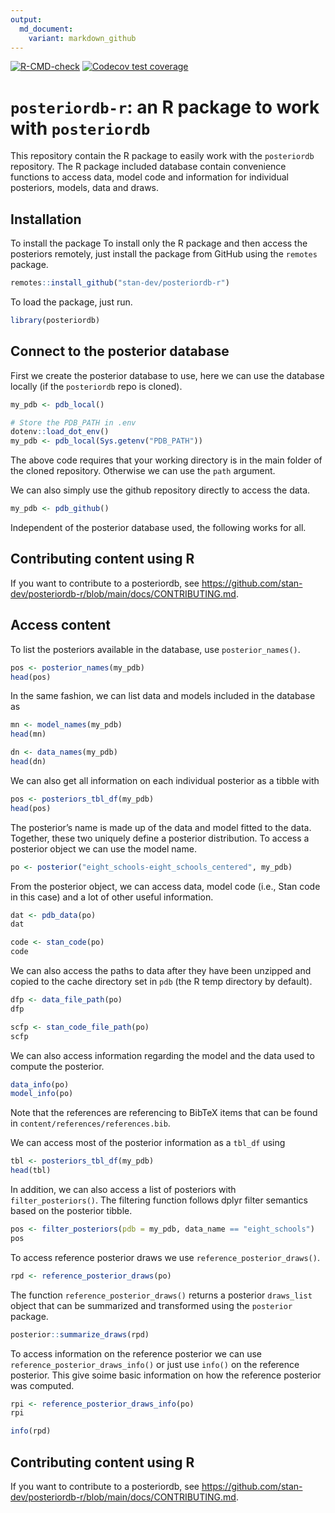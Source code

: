 ```yaml
---
output:
  md_document:
    variant: markdown_github
---
```


<!-- README.md is generated from README.Rmd. Please edit that file -->

<!-- badges: start -->
[![R-CMD-check](https://github.com/stan-dev/posteriordb-r/actions/workflows/check-release.yaml/badge.svg)](https://github.com/stan-dev/posteriordb-r/actions/workflows/check-release.yaml) [![Codecov test coverage](https://codecov.io/gh/stan-dev/posteriordb-r/branch/main/graph/badge.svg)](https://codecov.io/gh/stan-dev/posteriordb-r?branch=main)
<!-- badges: end -->

# `posteriordb-r`: an R package to work with `posteriordb`

This repository contain the R package to easily work with the `posteriordb` repository. The R package included database contain convenience functions to access data, model code and information for individual posteriors, models, data and draws.


## Installation

To install the package
To install only the R package and then access the posteriors remotely, just install the package from GitHub using the `remotes` package.

```r
remotes::install_github("stan-dev/posteriordb-r")
```

To load the package, just run.

```r
library(posteriordb)
```

## Connect to the posterior database

First we create the posterior database to use, here we can use the database locally (if the `posteriordb` repo is cloned).

```r
my_pdb <- pdb_local()
```

```r
# Store the PDB_PATH in .env
dotenv::load_dot_env()
my_pdb <- pdb_local(Sys.getenv("PDB_PATH"))
```

The above code requires that your working directory is in the main folder of the cloned repository. Otherwise we can use the `path` argument.

We can also simply use the github repository directly to access the data.

```r
my_pdb <- pdb_github()
```

Independent of the posterior database used, the following works for all.

## Contributing content using R

If you want to contribute to a posteriordb, see [https://github.com/stan-dev/posteriordb-r/blob/main/docs/CONTRIBUTING.md](docs/CONTRIBUTING.md).

## Access content

To list the posteriors available in the database, use `posterior_names()`.

```r
pos <- posterior_names(my_pdb)
head(pos)
```

In the same fashion, we can list data and models included in the database as

```r
mn <- model_names(my_pdb)
head(mn)

dn <- data_names(my_pdb)
head(dn)
```

We can also get all information on each individual posterior as a tibble with

```r
pos <- posteriors_tbl_df(my_pdb)
head(pos)
```

The posterior's name is made up of the data and model fitted
to the data. Together, these two uniquely define a posterior distribution.
To access a posterior object we can use the model name.

```r
po <- posterior("eight_schools-eight_schools_centered", my_pdb)
```

From the posterior object, we can access data, model code (i.e., Stan code
in this case) and a lot of other useful information.

```r
dat <- pdb_data(po)
dat

code <- stan_code(po)
code
```

We can also access the paths to data after they have been unzipped and copied to the cache directory set in `pdb` (the R temp directory by default).

```r
dfp <- data_file_path(po)
dfp

scfp <- stan_code_file_path(po)
scfp
```

We can also access information regarding the model and the data used to compute the posterior.

```r
data_info(po)
model_info(po)
```

Note that the references are referencing to BibTeX items that can be found in `content/references/references.bib`.

We can access most of the posterior information as a `tbl_df` using

```r
tbl <- posteriors_tbl_df(my_pdb)
head(tbl)
```

In addition, we can also access a list of posteriors with `filter_posteriors()`. The filtering function follows dplyr filter semantics based on the posterior tibble.

```r
pos <- filter_posteriors(pdb = my_pdb, data_name == "eight_schools")
pos
```

To access reference posterior draws we use `reference_posterior_draws()`.

```r
rpd <- reference_posterior_draws(po)
```

The function `reference_posterior_draws()` returns a posterior `draws_list` object that can be summarized and transformed using the `posterior` package.

```r
posterior::summarize_draws(rpd)
```

To access information on the reference posterior we can use `reference_posterior_draws_info()` or just use `info()` on the reference posterior. This give soime basic information on how the reference posterior was computed.

```r
rpi <- reference_posterior_draws_info(po)
rpi

info(rpd)
```

## Contributing content using R

If you want to contribute to a posteriordb, see [https://github.com/stan-dev/posteriordb-r/blob/main/docs/CONTRIBUTING.md](docs/CONTRIBUTING.md).

